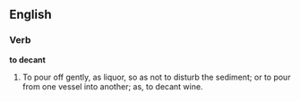 ==English==

===Verb===

'''to decant'''

#To pour off gently, as liquor, so as not to disturb the sediment; or to pour from one vessel into another; as, to decant wine.